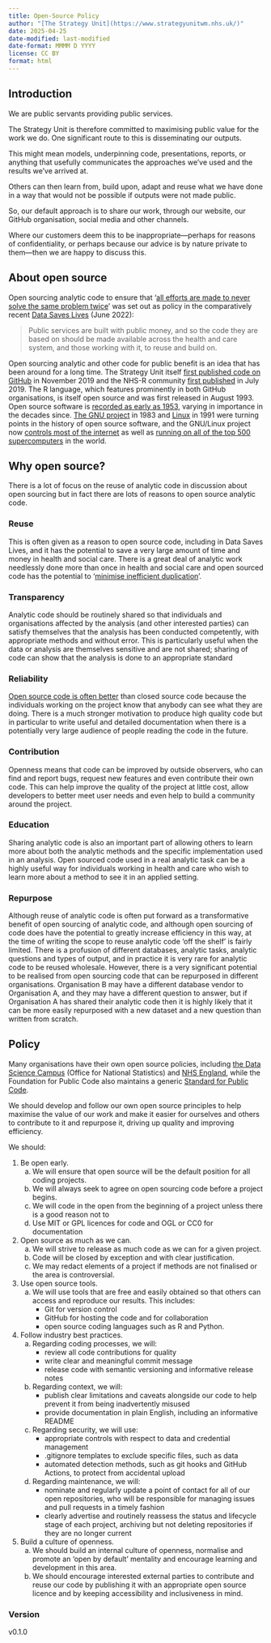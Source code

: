 ```yaml
---
title: Open-Source Policy
author: "[The Strategy Unit](https://www.strategyunitwm.nhs.uk/)"
date: 2025-04-25
date-modified: last-modified
date-format: MMMM D YYYY
license: CC BY
format: html
---
```


## Introduction

We are public servants providing public services.

The Strategy Unit is therefore committed to maximising public value for the work we do. One significant route to this is disseminating our outputs.

This might mean models, underpinning code, presentations, reports, or anything that usefully communicates the approaches we've used and the results we've arrived at.

Others can then learn from, build upon, adapt and reuse what we have done in a way that would not be possible if outputs were not made public.

So, our default approach is to share our work, through our website, our GitHub organisation, social media and other channels.

Where our customers deem this to be inappropriate—perhaps for reasons of confidentiality, or perhaps because our advice is by nature private to them—then we are happy to discuss this.

## About open source

Open sourcing analytic code to ensure that '[all efforts are made to never solve the same problem twice](https://github.com/nhsx/open-source-policy/blob/main/open-source-policy.md)' was set out as policy in the comparatively recent [Data Saves Lives](https://www.gov.uk/government/publications/data-saves-lives-reshaping-health-and-social-care-with-data) (June 2022):

> Public services are built with public money, and so the code they are based on should be made available across the health and care system, and those working with it, to reuse and build on.

Open sourcing analytic and other code for public benefit is an idea that has been around for a long time.
The Strategy Unit itself [first published code on GitHub](https://github.com/The-Strategy-Unit/StrategyUnitTheme/commit/c3a521c32d1a0dbe5f85f35636cece76bf58ad20) in November 2019 and the NHS-R community [first published](https://github.com/nhs-r-community/NHSRdatasets/commit/1e69c0a4bf129c002f3645d4ab09ccfae41917bc) in July 2019.
The R language, which features prominently in both GitHub organisations, is itself open source and was first released in August 1993.
Open source software is [recorded as early as 1953](https://en.wikipedia.org/wiki/History_of_free_and_open-source_software#Free_software_before_the_1980s), varying in importance in the decades since.
[The GNU project](https://en.wikipedia.org/wiki/History_of_free_and_open-source_software#Launch_of_the_free_software_movement) in 1983 and [Linux](https://en.wikipedia.org/wiki/History_of_free_and_open-source_software#Linux_(1991%E2%80%93present)) in 1991 were turning points in the history of open source software, and the GNU/Linux project now [controls most of the internet](https://www.wired.com/2016/08/linux-took-web-now-taking-world/) as well as [running on all of the top 500 supercomputers](https://www.networkworld.com/article/3568616/linux-dominates-supercomputing.html) in the world.

## Why open source?

There is a lot of focus on the reuse of analytic code in discussion about open sourcing but in fact there are lots of reasons to open source analytic code.

### Reuse

This is often given as a reason to open source code, including in Data Saves Lives, and it has the potential to save a very large amount of time and money in health and social care.
There is a great deal of analytic work needlessly done more than once in health and social care and open sourced code has the potential to '[minimise inefficient duplication](https://www.gov.uk/government/publications/better-broader-safer-using-health-data-for-research-and-analysis/better-broader-safer-using-health-data-for-research-and-analysis)'.

### Transparency

Analytic code should be routinely shared so that individuals and organisations affected by the analysis (and other interested parties) can satisfy themselves that the analysis has been conducted competently, with appropriate methods and without error.
This is particularly useful when the data or analysis are themselves sensitive and are not shared; sharing of code can show that the analysis is done to an appropriate standard

### Reliability

[Open source code is often better](https://www.freecodecamp.org/news/what-is-great-about-developing-open-source-and-what-is-not/) than closed source code because the individuals working on the project know that anybody can see what they are doing.
There is a much stronger motivation to produce high quality code but in particular to write useful and detailed documentation when there is a potentially very large audience of people reading the code in the future.

### Contribution

Openness means that code can be improved by outside observers, who can find and report bugs, request new features and even contribute their own code.
This can help improve the quality of the project at little cost, allow developers to better meet user needs and even help to build a community around the project.

### Education

Sharing analytic code is also an important part of allowing others to learn more about both the analytic methods and the specific implementation used in an analysis.
Open sourced code used in a real analytic task can be a highly useful way for individuals working in health and care who wish to learn more about a method to see it in an applied setting.

### Repurpose

Although reuse of analytic code is often put forward as a transformative benefit of open sourcing of analytic code, and although open sourcing of code does have the potential to greatly increase efficiency in this way, at the time of writing the scope to reuse analytic code 'off the shelf' is fairly limited.
There is a profusion of different databases, analytic tasks, analytic questions and types of output, and in practice it is very rare for analytic code to be reused wholesale.
However, there is a very significant potential to be realised from open sourcing code that can be repurposed in different organisations. Organisation B may have a different database vendor to Organisation A, and they may have a different question to answer, but if Organisation A has shared their analytic code then it is highly likely that it can be more easily repurposed with a new dataset and a new question than written from scratch.

## Policy

Many organisations have their own open source policies, including [the Data Science Campus](https://datasciencecampus.github.io/coding-in-the-open/) (Office for National Statistics) and [NHS England](https://github.com/nhsx/open-source-policy/blob/main/open-source-policy.md), while the Foundation for Public Code also maintains a generic [Standard for Public Code](https://standard.publiccode.net/). 

We should develop and follow our own open source principles to help maximise the value of our work and make it easier for ourselves and others to contribute to it and repurpose it, driving up quality and improving efficiency. 

We should:

1. Be open early.
    a. We will ensure that open source will be the default position for all coding projects.
    b. We will always seek to agree on open sourcing code before a project begins.
    c. We will code in the open from the beginning of a project unless there is a good reason not to
    d. Use MIT or GPL licences for code and OGL or CC0 for documentation
2. Open source as much as we can.
    a. We will strive to release as much code as we can for a given project.
    b. Code will be closed by exception and with clear justification.
    c. We may redact elements of a project if methods are not finalised or the area is controversial.
3. Use open source tools.
    a. We will use tools that are free and easily obtained so that others can access and reproduce our results. This includes:
        * Git for version control
        * GitHub for hosting the code and for collaboration
        * open source coding languages such as R and Python.
4. Follow industry best practices.
    a. Regarding coding processes, we will: 
        * review all code contributions for quality
        * write clear and meaningful commit message
        * release code with semantic versioning and informative release notes
    b. Regarding context, we will:
        * publish clear limitations and caveats alongside our code to help prevent it from being inadvertently misused
        * provide documentation in plain English, including an informative README
    c. Regarding security, we will use: 
        * appropriate controls with respect to data and credential management
        * .gitignore templates to exclude specific files, such as data
        * automated detection methods, such as git hooks and GitHub Actions, to protect from accidental upload
    d. Regarding maintenance, we will:
        * nominate and regularly update a point of contact for all of our open repositories, who will be responsible for managing issues and pull requests in a timely fashion
        * clearly advertise and routinely reassess the status and lifecycle stage of each project, archiving but not deleting repositories if they are no longer current
5. Build a culture of openness.
    a. We should build an internal culture of openness, normalise and promote an ‘open by default' mentality and encourage learning and development in this area.
    b. We should encourage interested external parties to contribute and reuse our code by publishing it with an appropriate open source licence and by keeping accessibility and inclusiveness in mind.

### Version {.appendix}

v0.1.0
